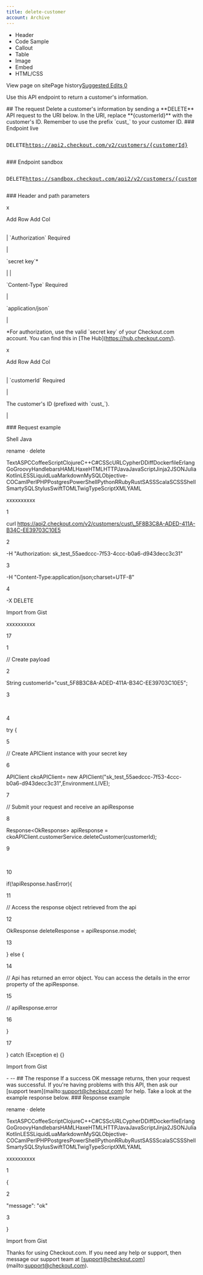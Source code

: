 ```yaml
---
title: delete-customer
account: Archive
---
```


*   Header
*   Code Sample
*   Callout
*   Table
*   Image
*   Embed
*   HTML/CSS

View page on sitePage history[Suggested Edits 0](/project/checkoutdocs-legacy/v1.9/suggested)

Use this API endpoint to return a customer's information. 

\## The request Delete a customer's information by sending a \*\*DELETE\*\* API request to the URI below. In the URI, replace \*\*{customerId}\*\* with the customer's ID. Remember to use the prefix \`cust\_\` to your customer ID. ### Endpoint live <pre class="api-header-long-url"><p class="api-header"><span class="delete-tag">DELETE</span>https://api2.checkout.com/v2/customers/{customerId}</p></pre> ### Endpoint sandbox <pre class="api-header-long-url"><p class="api-header"><span class="delete-tag">DELETE</span>https://sandbox.checkout.com/api2/v2/customers/{customerId}</p></pre> ### Header and path parameters 

 x     

Add Row Add Col

|  |  |
| --- | --- |
| 
\`Authorization\` <span class="req-def">Required</span> 

 | 

\`secret key\`\* 

 |
| 

\`Content-Type\` <span class="req-def">Required</span> 

 | 

\`application/json\` 

 |

\*For authorization, use the valid \`secret key\` of your Checkout.com account. You can find this in \[The Hub\](https://hub.checkout.com/). 

 x     

Add Row Add Col

|  |  |
| --- | --- |
| 
\`customerId\` <span class="req-def">Required</span> 

 | 

The customer's ID (prefixed with \`cust\_\`). 

 |

\### Request example 

Shell Java

rename · delete

TextASPCCoffeeScriptClojureC++C#CSScURLCypherDDiffDockerfileErlangGoGroovyHandlebarsHAMLHaxeHTMLHTTPJavaJavaScriptJinja2JSONJuliaKotlinLESSLiquidLuaMarkdownMySQLObjective-COCamlPerlPHPPostgresPowerShellPythonRRubyRustSASSScalaSCSSShellSmartySQLStylusSwiftTOMLTwigTypeScriptXMLYAML

xxxxxxxxxx

1

curl https://api2.checkout.com/v2/customers/cust\_5F8B3C8A-ADED-411A-B34C-EE39703C10E5

2

 \-H "Authorization: sk\_test\_55aedccc-7f53-4ccc-b0a6-d943decc3c31"

3

 \-H "Content-Type:application/json;charset=UTF-8"

4

 \-X DELETE

Import from Gist

xxxxxxxxxx

17

1

// Create payload

2

String customerId\="cust\_5F8B3C8A-ADED-411A-B34C-EE39703C10E5";

3

​

4

try {

5

 // Create APIClient instance with your secret key

6

 APIClient ckoAPIClient\= new APIClient("sk\_test\_55aedccc-7f53-4ccc-b0a6-d943decc3c31",Environment.LIVE);

7

 // Submit your request and receive an apiResponse

8

 Response<OkResponse\> apiResponse \= ckoAPIClient.customerService.deleteCustomer(customerId);

9

​

10

 if(!apiResponse.hasError){

11

 // Access the response object retrieved from the api

12

 OkResponse deleteResponse \= apiResponse.model;

13

 } else {

14

 // Api has returned an error object. You can access the details in the error property of the apiResponse.

15

 // apiResponse.error

16

 }

17

} catch (Exception e) {}

Import from Gist

\- -- ## The response If a success OK message returns, then your request was successful. If you're having problems with this API, then ask our \[support team\](mailto:support@checkout.com) for help. Take a look at the example response below. ### Response example 

rename · delete

TextASPCCoffeeScriptClojureC++C#CSScURLCypherDDiffDockerfileErlangGoGroovyHandlebarsHAMLHaxeHTMLHTTPJavaJavaScriptJinja2JSONJuliaKotlinLESSLiquidLuaMarkdownMySQLObjective-COCamlPerlPHPPostgresPowerShellPythonRRubyRustSASSScalaSCSSShellSmartySQLStylusSwiftTOMLTwigTypeScriptXMLYAML

xxxxxxxxxx

1

{

2

 "message": "ok"

3

}

Import from Gist

Thanks for using Checkout.com. If you need any help or support, then message our support team at \[support@checkout.com\](mailto:support@checkout.com).